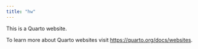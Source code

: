 ```yaml
---
title: "hw"
---
```


This is a Quarto website.

To learn more about Quarto websites visit <https://quarto.org/docs/websites>.
